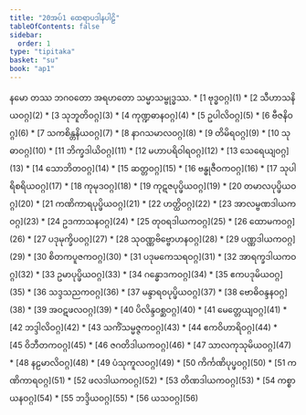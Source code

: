 ```yaml
---
title: "20အပ်1 ထေရာပဒါနပါဠိ"
tableOfContents: false
sidebar:
  order: 1
type: "tipitaka"
basket: "su"
book: "ap1"
---
```


<Paragraph number="1" type="center" book="ap1">
နမော တဿ ဘဂဝတော အရဟတော သမ္မာသမ္ဗုဒ္ဓဿ.

</Paragraph>

<TableOfContents book="ap1" section="20">
* [1 ဗုဒ္ဓဝဂ္ဂ](1)
* [2 သီဟာသနိယဝဂ္ဂ](2)
* [3 သုဘူတိဝဂ္ဂ](3)
* [4 ကုဏ္ဍဓာနဝဂ္ဂ](4)
* [5 ဥပါလိဝဂ္ဂ](5)
* [6 ဗီဇနိဝဂ္ဂ](6)
* [7 သကစိန္တနိယဝဂ္ဂ](7)
* [8 နာဂသမာလဝဂ္ဂ](8)
* [9 တိမိရဝဂ္ဂ](9)
* [10 သုဓာဝဂ္ဂ](10)
* [11 ဘိက္ခဒါယိဝဂ္ဂ](11)
* [12 မဟာပရိဝါရဝဂ္ဂ](12)
* [13 သေရေယျဝဂ္ဂ](13)
* [14 သောဘိတဝဂ္ဂ](14)
* [15 ဆတ္တဝဂ္ဂ](15)
* [16 ဗန္ဓုဇီဝကဝဂ္ဂ](16)
* [17 သုပါရိစရိယဝဂ္ဂ](17)
* [18 ကုမုဒဝဂ္ဂ](18)
* [19 ကုဋဇပုပ္ဖိယဝဂ္ဂ](19)
* [20 တမာလပုပ္ဖိယဝဂ္ဂ](20)
* [21 ကဏိကာရပုပ္ဖိယဝဂ္ဂ](21)
* [22 ဟတ္ထိဝဂ္ဂ](22)
* [23 အာလမ္ဗဏဒါယကဝဂ္ဂ](23)
* [24 ဥဒကာသနဝဂ္ဂ](24)
* [25 တုဝရဒါယကဝဂ္ဂ](25)
* [26 ထောမကဝဂ္ဂ](26)
* [27 ပဒုမုက္ခိပဝဂ္ဂ](27)
* [28 သုဝဏ္ဏဗိဗ္ဗောဟနဝဂ္ဂ](28)
* [29 ပဏ္ဏဒါယကဝဂ္ဂ](29)
* [30 စိတကပူဇကဝဂ္ဂ](30)
* [31 ပဒုမကေသရဝဂ္ဂ](31)
* [32 အာရက္ခဒါယကဝဂ္ဂ](32)
* [33 ဥမာပုပ္ဖိယဝဂ္ဂ](33)
* [34 ဂန္ဓောဒကဝဂ္ဂ](34)
* [35 ဧကပဒုမိယဝဂ္ဂ](35)
* [36 သဒ္ဒသညကဝဂ္ဂ](36)
* [37 မန္ဒာရဝပုပ္ဖိယဝဂ္ဂ](37)
* [38 ဗောဓိဝန္ဒနဝဂ္ဂ](38)
* [39 အဝဋဖလဝဂ္ဂ](39)
* [40 ပိလိန္ဒဝစ္ဆဝဂ္ဂ](40)
* [41 မေတ္တေယျဝဂ္ဂ](41)
* [42 ဘဒ္ဒါလိဝဂ္ဂ](42)
* [43 သကိံသမ္မဇ္ဇကဝဂ္ဂ](43)
* [44 ဧကဝိဟာရိဝဂ္ဂ](44)
* [45 ဝိဘီတကဝဂ္ဂ](45)
* [46 ဇဂတိဒါယကဝဂ္ဂ](46)
* [47 သာလကုသုမိယဝဂ္ဂ](47)
* [48 နဠမာလိဝဂ္ဂ](48)
* [49 ပံသုကူလဝဂ္ဂ](49)
* [50 ကိင်္ကဏိပုပ္ဖဝဂ္ဂ](50)
* [51 ကဏိကာရဝဂ္ဂ](51)
* [52 ဖလဒါယကဝဂ္ဂ](52)
* [53 တိဏဒါယကဝဂ္ဂ](53)
* [54 ကစ္စာယနဝဂ္ဂ](54)
* [55 ဘဒ္ဒိယဝဂ္ဂ](55)
* [56 ယသဝဂ္ဂ](56)
</TableOfContents>